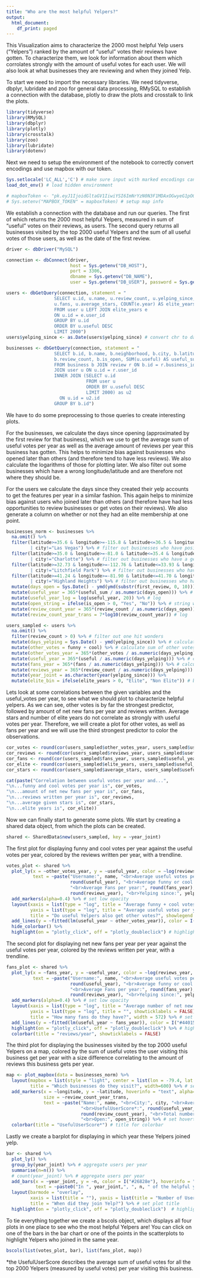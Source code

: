 ```yaml
---
title: "Who are the most helpful Yelpers?"
output:
  html_document:
    df_print: paged
---
```

This Visualization aims to characterize the 2000 most helpful Yelp users ("Yelpers") ranked by the amount of "useful" votes their reviews have gotten. To characterize them, we look for information about them which corrolates strongly with the amount of useful votes for each user. We will also look at what businesses they are reviewing and when they joined Yelp.

To start we need to import the necessary libraries. We need tidyverse, dbplyr, lubridate and zoo for general data processing, RMySQL to establish a connection with the database, plotly to draw the plots and crosstalk to link the plots.
```r
library(tidyverse)
library(RMySQL)
library(dbplyr)
library(plotly)
library(crosstalk)
library(zoo)
library(lubridate)
library(dotenv)
```

Next we need to setup the environment of the notebook to correctly convert encodings and use mapbox with our token.
```r
Sys.setlocale('LC_ALL','C') # make sure input with marked encodings can be converted
load_dot_env() # load hidden environment

# mapboxToken <- "pk.eyJ1IjoidGltaGV1IiwiYSI6ImNrYzN0N3F1MDAxOGwyeG1pOGJvbGN6eDEifQ.R96jvgC1Clp8Uhi4mPf-wQ"
# Sys.setenv("MAPBOX_TOKEN" = mapboxToken) # setup map info
```

We establish a connection with the database and run our queries. The first of which returns the 2000 most helpful Yelpers, measured in sum of "useful" votes on their reviews, as users. The second query returns all businesses visited by the top 2000 useful Yelpers and the sum of all useful votes of those users, as well as the date of the first review.
```r
driver <- dbDriver("MySQL")

connection <- dbConnect(driver,
                        host = Sys.getenv("DB_HOST"), 
                        port = 3306,
                        dbname = Sys.getenv("DB_NAME"),
                        user = Sys.getenv("DB_USER"), password = Sys.getenv("DB_PASSWORD"))

users <- dbGetQuery(connection, statement = "
                  SELECT u.id, u.name, u.review_count, u.yelping_since, u.useful, u.funny, u.cool,
                  u.fans, u.average_stars, COUNT(e.year) AS elite_years
                  FROM user u LEFT JOIN elite_years e
                  ON u.id = e.user_id
                  GROUP BY u.id
                  ORDER BY u.useful DESC
                  LIMIT 2000")
users$yelping_since <- as.Date(users$yelping_since) # convert chr to datetime

businesses <- dbGetQuery(connection, statement = "
                  SELECT b.id, b.name, b.neighborhood, b.city, b.latitude, b.longitude, b.stars,
                  b.review_count, b.is_open, SUM(u.useful) AS useful_sum, MIN(r.date) as first_review
                  FROM business b JOIN review r ON b.id = r.business_id
                  JOIN user u ON u.id = r.user_id
                  INNER JOIN (SELECT u.id
                              FROM user u
                              ORDER BY u.useful DESC
                              LIMIT 2000) as u2
                    ON u.id = u2.id
                  GROUP BY b.id")
```

We have to do some preprocessing to those queries to create interesting plots.

For the businesses, we calculate the days since opening (approximated by the first review for that business), which we use to get the average sum of useful votes per year as well as the average amount of reviews per year this business has gotten. This helps to minimize bias against businesses who opened later than others (and therefore tend to have less reviews). We also calculate the logarithms of those for plotting later. We also filter out some businesses which have a wrong longitude/latitude and are therefore not where they should be.

For the users we calculate the days since they created their yelp accounts to get the features per year in a similar fashion. This again helps to minimize bias against users who joined later than others (and therefore have had less opportunities to review businesses or get votes on their reviews). We also generate a column on whether or not they had an elite membership at one point.
```r
businesses_norm <- businesses %>%
  na.omit() %>%
  filter(latitude>=35.6 & longitude>=-115.8 & latitude<=36.5 & longitude<=-114.7 & (city=="Las Vegas" | city=="Henderson")
         | city!="Las Vegas") %>% # filter out businesses who have position outside of Las Vegas/Henderson City
  filter(latitude>=35.0 & longitude>=-81.0 & latitude<=35.4 & longitude<=-80.6 & city=="Charlotte"
         | city!="Charlotte") %>% # filter out businesses who have a geoposition outside of Charlotte
  filter(latitude>=32.73 & longitude>=-112.76 & latitude<=33.93 & longitude<=-111.35 & city=="Litchfield Park"
         | city!="Litchfield Park") %>% # filter out businesses who have a geoposition outside of Litchfield Park
  filter(latitude>=41.24 & longitude>=-81.90 & latitude<=41.70 & longitude<=-81.22 & city=="Highland Heights"
         | city!="Highland Heights") %>% # filter out businesses who have a geoposition outside of Litchfield Park
  mutate(days_open = Sys.Date() - ymd(ymd(substr(first_review, 0, 10)))) %>% # days since opening
  mutate(useful_year = 365*(useful_sum / as.numeric(days_open))) %>% # useful votes per year
  mutate(useful_year_log = log(useful_year, 20)) %>% # log
  mutate(open_string = ifelse(is_open > 0, "Yes", "No")) %>% # string whether business is still open
  mutate(review_count_year = 365*(review_count / as.numeric(days_open))) %>% # reviews per year
  mutate(review_count_year_trans = 7*log10(review_count_year)) # log

users_sampled <- users %>%
  na.omit() %>%
  filter(review_count > 0) %>% # filter out one hit wonders
  mutate(days_yelping = Sys.Date() - ymd(yelping_since)) %>% # calculate days since account was created
  mutate(other_votes = funny + cool) %>% # calculate sum of other votes per year
  mutate(other_votes_year = 365*(other_votes / as.numeric(days_yelping))) %>% # average sum of other awards per year
  mutate(useful_year = 365*(useful / as.numeric(days_yelping))) %>% # calculate average useful votes per year
  mutate(fans_year = 365*(fans / as.numeric(days_yelping))) %>% # calculate average fans per year
  mutate(reviews_year = 365*(review_count / as.numeric(days_yelping))) %>% # calculate average reviews per year
  mutate(year_joint = as.character(year(yelping_since))) %>%
  mutate(elite_bin = ifelse(elite_years > 0, "Elite", "Non Elite")) # binary value whether elite membership was bought
```

Lets look at some correlations between the given variables and the useful_votes per year, to see what we should plot to characterize helpful yelpers. As we can see, other votes is by far the strongest predictor, followed by amount of net new fans per year and reviews written. Average stars and number of elite years do not correlate as strongly with useful votes per year. Therefore, we will create a plot for other votes, as well as fans per year and we will use the third strongest predictor to color the observations.
```r
cor_votes <- round(cor(users_sampled$other_votes_year, users_sampled$useful_year), 2) # correlation for votes
cor_reviews <- round(cor(users_sampled$reviews_year, users_sampled$useful_year), 2) # correlation for reviews per year
cor_fans <- round(cor(users_sampled$fans_year, users_sampled$useful_year), 2) # correlation for fans per year
cor_elite <- round(cor(users_sampled$elite_years, users_sampled$useful_year), 2) # correlation for amount of elite years
cor_stars <- round(cor(users_sampled$average_stars, users_sampled$useful_year), 2) # correlation for average stars

cat(paste("Correlation between useful votes per year and...",
"\n...funny and cool votes per year is", cor_votes,
"\n...amount of net new fans per year is", cor_fans,
"\n...reviews written per year is", cor_reviews,
"\n...average given stars is", cor_stars,
"\n...elite years is", cor_elite))
```

Now we can finally start to generate some plots. We start by creating a shared data object, from which the plots can be created.
```r
shared <- SharedData$new(users_sampled, key = ~year_joint)
```

The first plot for displaying funny and cool votes per year against the useful votes per year, colored by the reviews written per year, with a trendline.
```r
votes_plot <- shared %>%
  plot_ly(x = ~other_votes_year, y = ~useful_year, color = ~log(reviews_year, base=30), hoverinfo = "text",
          text = ~paste("Username:", name, "<br>Average useful votes per year:",
                        round(useful_year), "<br>Average funny or cool votes per year:", round(other_votes_year),
                        "<br>Average Fans per year:", round(fans_year), "<br>Average reviews per year:",
                        round(reviews_year), "<br>Yelping since:", yelping_since), showlegend = FALSE) %>% # set hovertext
  add_markers(alpha=0.4) %>% # set low opacity
  layout(xaxis = list(type = "log", title = "Average funny + cool votes per year"), # set x axis log scaling and title
         yaxis = list(type = "log", title = "Average useful votes per year"), # set y axis
         title = "Do useful Yelpers also get other votes?", showlegend = FALSE) %>% # set plot title
  add_lines(y = ~fitted(lm(useful_year ~ other_votes_year)), color = I("#440154")) %>% # add trendline
  hide_colorbar() %>%
  highlight(on = "plotly_click", off = "plotly_doubleclick") # highlight when clicked
```

The second plot for displaying net new fans per year per year against the useful votes per year, colored by the reviews written per year, with a trendline.
```r
fans_plot <- shared %>%
  plot_ly(x = ~fans_year, y = ~useful_year, color = ~log(reviews_year, base=20), hoverinfo = "text", showlegend = FALSE,
          text = ~paste("Username:", name, "<br>Average useful votes per year:",
                        round(useful_year), "<br>Average funny or cool votes per year:", round(other_votes_year),
                        "<br>Average Fans per year:", round(fans_year), "<br>Average reviews per year:",
                        round(reviews_year), "<br>Yelping since:", yelping_since)) %>%
  add_markers(alpha=0.4) %>% # set low opacity
  layout(xaxis = list(type = "log", title = "Average number of net new fans per year"), # set xaxis log scaling and title
         yaxis = list(type = "log", title = "", showticklabels = FALSE), # hide y axis
         title = "How many fans do they have?", width = 572) %>% # set plot title
  add_lines(y = ~fitted(lm(useful_year ~ fans_year)), color = I("#440154")) %>%
  highlight(on = "plotly_click", off = "plotly_doubleclick") %>% # highlight when clicked
  colorbar(title = "reviews/year", showticklabels = FALSE)
```

The third plot for displaying the businesses visited by the top 2000 useful Yelpers on a map, colored by the sum of useful votes the user visiting this business get per year with a size difference correlating to the amount of reviews this business gets per year.
```r
map <- plot_mapbox(data = businesses_norm) %>%
  layout(mapbox = list(style = "light", center = list(lon = -79.4, lat = 43.7), zoom = 4), # light map, center on Toronto
         title = "Which businesses do they visit?", width=600) %>% # set plot title
  add_markers(x = ~longitude, y = ~latitude, hoverinfo = "text", alpha=0.8, color = ~useful_year_log,
              size = ~review_count_year_trans,
              text = ~paste("Name:", name, "<br>City:", city, "<br>Average Stars:", stars,
                            "<br>UsefulUserScore*:", round(useful_year_log, 1), "<br>Numer of Reviews per year:",
                            round(review_count_year), "<br>Total number of reviews:", review_count,
                            "<br>Open:", open_string)) %>% # set hovertext
  colorbar(title = "UsefulUserScore*") # title for colorbar
```


Lastly we create a barplot for displaying in which year these Yelpers joined yelp.
```r
bar <- shared %>%
  plot_ly() %>%
  group_by(year_joint) %>% # aggregate users per year
  summarise(n=n()) %>%
  # count(year_joint) %>% # aggregate users per year
  add_bars(x = ~year_joint, y = ~n, color = I("#26828e"), hoverinfo = "text",
           text = ~paste0("In ", year_joint,", ", n, " of the helpful yelpers joined")) %>%
  layout(barmode = "overlay",
         xaxis = list(title = ""), yaxis = list(title = "Number of Users joined"), # set x and y axis title
         title = "When did they join Yelp?") %>% # set plot title
  highlight(on = "plotly_click", off = "plotly_doubleclick")  # highlight when clicked
```

To tie everything together we create a bscols object, which displays all four plots in one place to see who the most helpful Yelpers are! You can click on one of the bars in the bar chart or one of the points in the scatterplots to highlight Yelpers who joined in the same year.
```r
bscols(list(votes_plot, bar), list(fans_plot, map))
```
*the UsefulUserScore describes the average sum of useful votes for all the top 2000 Yelpers (measured by useful votes) per year visiting this business.
